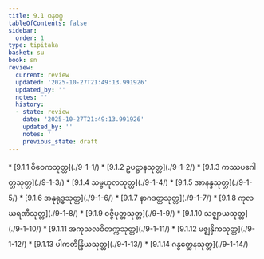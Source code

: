 ```yaml
---
title: 9.1 ဝနဝဂ္ဂ
tableOfContents: false
sidebar:
  order: 1
type: tipitaka
basket: su
book: sn
review:
  current: review
  updated: '2025-10-27T21:49:13.991926'
  updated_by: ''
  notes: ''
  history:
  - state: review
    date: '2025-10-27T21:49:13.991926'
    updated_by: ''
    notes: ''
    previous_state: draft
---
```



<ReviewStatus review={frontmatter.review} showDetails={true} />

<HypothesisAnnotation frontmatter={frontmatter} />

<DynamicBreadcrumb />



<TableOfContents book="sn" section="9.1">
* [9.1.1 ဝိဝေကသုတ္တ](./9-1-1/)
* [9.1.2 ဥပဋ္ဌာနသုတ္တ](./9-1-2/)
* [9.1.3 ကဿပဂေါတ္တသုတ္တ](./9-1-3/)
* [9.1.4 သမ္ဗဟုလသုတ္တ](./9-1-4/)
* [9.1.5 အာနန္ဒသုတ္တ](./9-1-5/)
* [9.1.6 အနုရုဒ္ဓသုတ္တ](./9-1-6/)
* [9.1.7 နာဂဒတ္တသုတ္တ](./9-1-7/)
* [9.1.8 ကုလဃရဏီသုတ္တ](./9-1-8/)
* [9.1.9 ဝဇ္ဇိပုတ္တသုတ္တ](./9-1-9/)
* [9.1.10 သဇ္ဈာယသုတ္တ](./9-1-10/)
* [9.1.11 အကုသလဝိတက္ကသုတ္တ](./9-1-11/)
* [9.1.12 မဇ္ဈနှိကသုတ္တ](./9-1-12/)
* [9.1.13 ပါကတိန္ဒြိယသုတ္တ](./9-1-13/)
* [9.1.14 ဂန္ဓတ္ထေနသုတ္တ](./9-1-14/)
</TableOfContents>